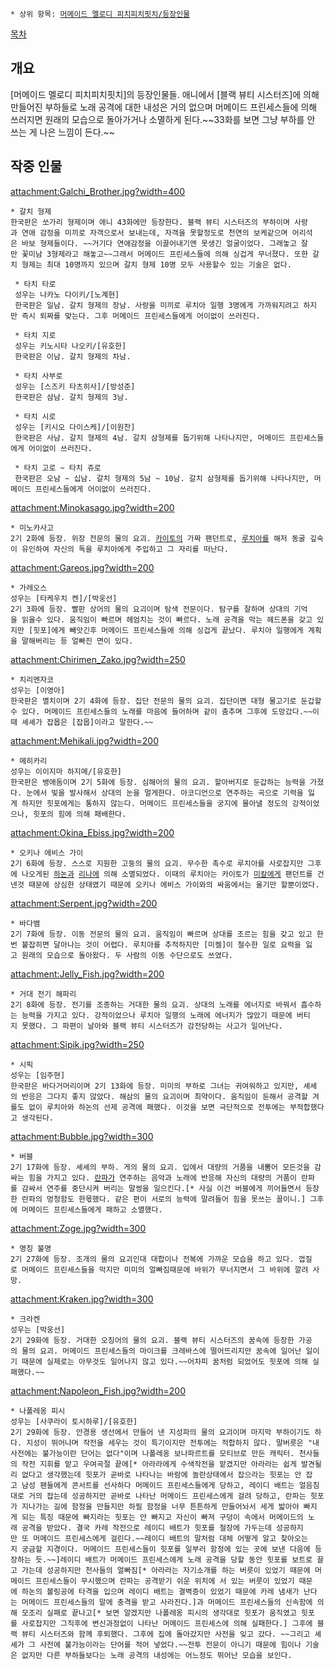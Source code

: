  * 상위 항목: [[머메이드 멜로디 피치피치핏치/등장인물]]

[[목차]]
== 개요 ==
[머메이드 멜로디 피치피치핏치]의 등장인물들. 애니에서 [블랙 뷰티 시스터즈]에 의해 만들어진 부하들로 노래 공격에 대한 내성은 거의 없으며 머메이드 프린세스들에 의해 쓰러지면 원래의 모습으로 돌아가거나 소멸하게 된다.~~33화를 보면 그냥 부하를 안 쓰는 게 나은 느낌이 든다.~~

== 작중 인물 ==
attachment:Galchi_Brother.jpg?width=400
 * 갈치 형제
 한국판은 쏘가리 형제이며 애니 43화에만 등장한다. 블랙 뷰티 시스터즈의 부하이며 사랑과 연애 감정을 미끼로 자객으로서 보내는데, 자객을 못할정도로 천연의 보케같으며 어리석은 바보 형제들이다. ~~거기다 연애감정을 이끌어내기엔 못생긴 얼굴이었다. 그래놓고 잘만 꽃미남 3형제라고 해놓고~~그래서 머메이드 프린세스들에 의해 싱겁게 무너졌다. 또한 갈치 형제는 최대 10명까지 있으며 갈치 형제 10명 모두 사용할수 있는 기술은 없다. 

  * 타치 타로
  성우는 나카노 다이키/[노계현] 
  한국판은 일남. 갈치 형제의 장남. 사랑을 미끼로 루치아 일행 3명에게 가까워지려고 하지만 즉시 퇴짜를 맞는다. 그후 머메이드 프린세스들에게 어이없이 쓰러진다.

  * 타치 지로 
  성우는 키노시타 나오키/[유호한] 
  한국판은 이남. 갈치 형제의 차남.

  * 타치 사부로
  성우는 [스즈키 타츠히사]/[방성준] 
  한국판은 삼남. 갈치 형제의 3남.

  * 타치 시로 
  성우는 [키시오 다이스케]/[이원찬] 
  한국판은 사남. 갈치 형제의 4남. 갈치 삼형제를 돕기위해 나타나지만, 머메이드 프린세스들에게 어이없이 쓰러진다. 

  * 타치 고로 ~ 타치 쥬로 
  한국판은 오남 ~ 십남. 갈치 형제의 5남 ~ 10남. 갈치 삼형제를 돕기위해 나타나지만, 머메이드 프린세스들에게 어이없이 쓰러진다. 

attachment:Minokasago.jpg?width=200
 * 미노카사고 
 2기 2화에 등장. 위장 전문의 물의 요괴. [[도모토 카이토|카이토]]의 가짜 팬던트로, [[루치아(머메이드 멜로디 피치피치핏치)|루치아]]를 해저 동굴 깊숙이 유인하여 자신의 독을 루치아에게 주입하고 그 자리를 떠난다.

attachment:Gareos.jpg?width=200
 * 가레오스 
 성우는 [타케우치 켄]/[박웅선]  
 2기 3화에 등장. 빨판 상어의 물의 요괴이며 탐색 전문이다. 탐구를 잘하며 상대의 기억을 읽을수 있다. 움직임이 빠르며 헤엄치는 것이 빠르다. 노래 공격을 막는 헤드폰을 갖고 있지만 [힛포]에게 빼앗긴후 머메이드 프린세스들에 의해 싱겁게 끝났다. 루치아 일행에게 계획을 말해버리는 등 얼빠진 면이 있다.

attachment:Chirimen_Zako.jpg?width=250
 * 치리멘자코 
 성우는 [이영아] 
 한국판은 멸치이며 2기 4화에 등장. 집단 전문의 물의 요괴. 집단이면 대형 물고기로 둔갑할수 있다. 머메이드 프린세스들의 노래를 마음에 들어하며 같이 춤추며 그후에 도망갔다.~~이때 셰셰가 잡몹은 [잡몹]이라고 말한다.~~ 

attachment:Mehikali.jpg?width=200
 * 메히카리 
 성우는 이이지마 하지메/[유호한] 
 한국판은 뱅애돔이며 2기 5화에 등장. 심해어의 물의 요괴. 할아버지로 둔갑하는 능력을 가졌다. 눈에서 빛을 발사해서 상대의 눈을 멀게한다. 아코디언으로 연주하는 곡으로 기력을 잃게 하지만 힛포에게는 통하지 않는다. 머메이드 프린세스들을 궁지에 몰아낼 정도의 강적이었으나, 힛포의 힘에 의해 패배한다. 

attachment:Okina_Ebiss.jpg?width=200
 * 오키나 에비스 가이 
 2기 6화에 등장. 스스로 지원한 고둥의 물의 요괴. 무수한 촉수로 루치아를 사로잡지만 그후에 나오게된 [[하논(머메이드 멜로디 피치피치핏치)|하논]]과 [[리나(머메이드 멜로디 피치피치핏치)|리나]]에 의해 소멸되었다. 이때의 루치아는 카이토가 [[아마기 미칼|미칼]]에게 팬던트를 건넨것 때문에 상심한 상태였기 때문에 오키나 에비스 가이와의 싸움에서는 울기만 할뿐이었다. 

attachment:Serpent.jpg?width=200
 * 바다뱀 
 2기 7화에 등장. 이동 전문의 물의 요괴. 움직임이 빠르며 상대를 조르는 힘을 갖고 있고 한번 붙잡히면 달아나는 것이 어렵다. 루치아를 추적하지만 [미켈]이 철수한 일로 요력을 잃고 원래의 모습으로 돌아왔다. 두 사람의 이동 수단으로도 쓰였다. 

attachment:Jelly_Fish.jpg?width=200
 * 거대 전기 해파리
 2기 8화에 등장. 전기를 조종하는 거대한 물의 요괴. 상대의 노래를 에너지로 바꿔서 흡수하는 능력을 가지고 있다. 강적이었으나 루치아 일행의 노래에 에너지가 많았기 때문에 버티지 못했다. 그 파편이 날아와 블랙 뷰티 시스터즈가 감전당하는 사고가 일어난다. 

attachment:Sipik.jpg?width=250
 * 시픽 
 성우는 [임주현] 
 한국판은 바다거머리이며 2기 13화에 등장. 미미의 부하로 그녀는 귀여워하고 있지만, 셰셰의 반응은 그다지 좋지 않았다. 해삼의 물의 요괴이며 최약이다. 움직임이 둔해서 공격할 겨를도 없이 루치아와 하논의 선제 공격에 패했다. 이것을 보면 극단적으로 전투에는 부적합했다고 생각된다. 

attachment:Bubble.jpg?width=300
 * 버블 
 2기 17화에 등장. 셰셰의 부하. 게의 물의 요괴. 입에서 대량의 거품을 내뿜어 모든것을 감싸는 힘을 가지고 있다. [[천사(머메이드 멜로디 피치피치핏치)|란파]]가 연주하는 음악과 노래에 반응해 자신의 대량의 거품이 란파를 감싸서 연주를 중단시켜 버리는 말썽을 일으킨다.[* 사실 이건 버블에게 끼어들면서 등장한 란파의 멍청함도 한몫했다. 같은 편이 서로의 능력에 말려들어 힘을 못쓰는 꼴이니.] 그후에 머메이드 프린세스들에게 패하고 소멸했다. 

attachment:Zoge.jpg?width=300
 * 명칭 불명 
 2기 27화에 등장. 조개의 물의 요괴인대 대합이나 전복에 가까운 모습을 하고 있다. 껍질로 머메이드 프린세스들을 막지만 미미의 얼빠짐때문에 바위가 무너지면서 그 바위에 깔려 사망. 

attachment:Kraken.jpg?width=300
 * 크라켄 
 성우는 [박웅선]
 2기 29화에 등장. 거대한 오징어의 물의 요괴. 블랙 뷰티 시스터즈의 꿈속에 등장한 가공의 물의 요괴. 머메이드 프린세스들의 마이크를 크레바스에 떨어뜨리지만 꿈속에 일어난 일이기 때문에 실제로는 아무것도 일어나지 않고 있다.~~어차피 꿈처럼 되었어도 힛포에 의해 실패했다.~~

attachment:Napoleon_Fish.jpg?width=200
 * 나폴레옹 피시 
 성우는 [사쿠라이 토시하루]/[유호한] 
 2기 29화에 등장. 안경용 생선에서 만들어 낸 지성파의 물의 요괴이며 마지막 부하이기도 하다. 지성이 뛰어나며 작전을 세우는 것이 특기이지만 전투에는 적합하지 않다. 말버릇은 "내사전에는 불가능이란 단어는 없다"이며 나폴레옹 보나파르트를 모티브로 만든 캐릭터. 천사들의 작전 지휘를 맡고 우여곡절 끝에[* 아라라에게 수색작전을 맡겼지만 아라라는 쉽게 발견될리 없다고 생각했는데 힛포가 곧바로 나타나는 바람에 놀란상태에서 잡으라는 힛포는 안 잡고 남성 팬들에게 콘서트를 선사하다 머메이드 프린세스들에게 당하고, 레이디 배트는 얼음침대로 거의 잡는데 성공하지만 곧바로 나타난 머메이드 프린세스에게 걸려 당하고, 란파는 힛포가 지나가는 길에 함정을 만들지만 하필 함정을 너무 튼튼하게 만들어놔서 세게 밟아야 빠지게 되는 특징 때문에 빠지라는 힛포는 안 빠지고 자신이 빠져 구덩이 속에서 머메이드의 노래 공격을 받았다. 결국 카레 작전으로 레이디 배트가 힛포를 철장에 가두는데 성공하지만 또 머메이드 프린세스에게 걸린다.~~레이디 배트의 말처럼 대체 어떻게 알고 찾아오는지 궁금할 지경이다. 머메이드 프린세스들이 힛포를 일부러 함정에 있는 곳에 보낸 다음에 등장하는 듯.~~]레이디 배트가 머메이드 프린세스에게 노래 공격을 당할 동안 힛포를 보트로 끌고 가는데 성공하지만 천사들의 얼빠짐[* 아라라는 자기소개를 하는 버릇이 있었기 때문에 머메이드 프린세스들이 무시했으며 란파는 공격받기 쉬운 위치에 서 있는 버릇이 있었기 때문에 하논의 볼링공에 타격을 입으며 레이디 배트는 결벽증이 있었기 때문에 카레 냄새가 난다는 머메이드 프린세스들의 말에 충격을 받고 사라진다.]과 머메이드 프린세스들의 신속함에 의해 모조리 실패로 끝나고[* 보면 알겠지만 나폴레옹 피시의 생각대로 힛포가 움직였고 힛포를 사로잡지만 그직후에 변신과정없이 나타난 머메이드 프린세스에 의해 실패한다.] 그후에 블랙 뷰티 시스터즈와 함께 후퇴했다. 그후에 집에 돌아갔지만 사전을 잊고 갔다. ~~그리고 셰셰가 그 사전에 불가능이라는 단어를 적어 넣었다.~~전투 전문이 아니기 때문에 힘이나 기술은 없지만 다른 부하들보다는 노래 공격의 내성에는 어느정도 뛰어난 모습을 보인다. 
